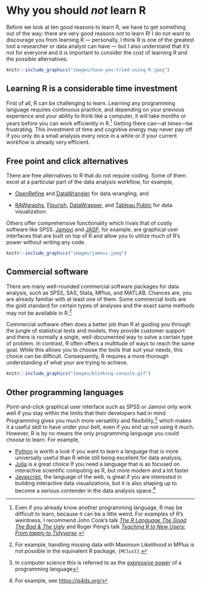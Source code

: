 # Why you should *not* learn R {#why-not-r .unnumbered}

Before we look at ten good reasons to learn R, we have to get something out of the way:
there are very good reasons *not* to learn R! I do not want to discourage you from
learning R --- personally, I think R is one of the greatest tool a researcher or data
analyst can have --- but I also understand that it's not for everyone and it is important
to consider the cost of learning R and the possible alternatives.

```r
knitr::include_graphics("images/have-you-tried-using-R.jpeg")
```

## Learning R is a considerable time investment {.unnumbered}

First of all, R can be challenging to learn. Learning any programming language requires
continuous practice, and depending on your previous experience and your ability to think
like a computer, it will take months or years before you can work efficiently in
R.[^why-not-1] Getting there can---at times---be frustrating. This investment of time and
cognitive energy may never pay off if you only do a small analysis every once in a while
or if your current workflow is already very efficient.

[^why-not-1]: Even if you already know another programming language, R may be difficult to
    learn, because it can be a little weird. For examples of R's weirdness, I recommend
    John Cook's talk [*The R Language The Good The Bad & The
    Ugly*](https://youtu.be/6S9r_YbqHy8) and Roger Peng's talk [*Teaching R to New Users:
    From tapply to Tidyverse*](https://youtu.be/5033jBHFiHE)*.*

## Free point and click alternatives {.unnumbered}

There are free alternatives to R that do not require coding. Some of them excel at a
particular part of the data analysis workflow, for example,

-   [OpenRefine](https://openrefine.org/) and
    [DataWrangler](http://vis.stanford.edu/wrangler/) for data wrangling, and

-   [RAWgraphs](https://rawgraphs.io/), [Flourish](https://flourish.studio/),
    [DataWrapper](https://www.datawrapper.de/), and [Tableau
    Public](https://public.tableau.com/) for data visualization.

Others offer comprehensive functionality which rivals that of costly software like SPSS.
[Jamovi](https://www.jamovi.org/) and [JASP](https://jasp-stats.org/), for example, are
graphical user interfaces that are built on top of R and allow you to utilize much of R's
power without writing any code.

```r
knitr::include_graphics("images/jamovi.jpeg")
```

## Commercial software {.unnumbered}

There are many well-rounded commercial software packages for data analysis, such as SPSS,
SAS, Stata, MPlus, and MATLAB. Chances are, you are already familiar with at least one of
them. Some commercial tools are the gold standard for certain types of analyses and the
exact same methods may not be available in R.[^why-not-2]

[^why-not-2]: For example, handling missing data with Maximum Likelihood in MPlus is not
    possible in the equivalent R package, `{MClust}`.

Commercial software often does a better job than R at guiding you through the jungle of
statistical tests and models, they provide customer support and there is normally a
single, well-documented way to solve a certain type of problem. In contrast, R often
offers a multitude of ways to reach the same goal. While this allows you to choose the
tools that suit your needs, this choice can be difficult. Consequently, R requires a more
thorough understanding of what your are trying to achieve.

```r
knitr::include_graphics("images/blinking-console.gif")
```

## Other programming languages {.unnumbered}

Point-and-click graphical user interface such as SPSS or Jamovi only work well if you stay
within the limits that their developers had in mind. Programming gives you much more
versatility and flexibility,[^why-not-3] which makes it a useful skill to have under your
belt, even if you end up not using it much. However, R is by no means the only programming
language you could choose to learn. For example,

[^why-not-3]: In computer science this is referred to as the [*expressive
    power*](https://en.wikipedia.org/wiki/Expressive_power_(computer_science)) of a
    programming language

-   [Python](https://www.python.org/) is worth a look if you want to learn a language that
    is more universally useful than R while still being excellent for data analysis,
-   [Julia](https://julialang.org/) is a great choice If you need a language that is as
    focused on interactive scientific computing as R, but more modern and a lot faster
-   [Javascript](https://developer.mozilla.org/en-US/docs/Web/JavaScript), the language of
    the web, is great if you are interested in building interactive data visualizations,
    but it is also shaping up to become a serious contender in the data analysis
    space.[^why-not-4]

[^why-not-4]: For example, see <https://js4ds.org/>
